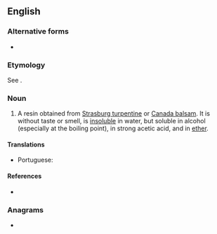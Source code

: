 {{also|abiétin}}
==English==

===Alternative forms===
* {{l|en|abietine}}

===Etymology===
See {{m|en|abietene}}.

===Noun===
{{en-noun}}

# {{lb|en|organic chemistry}} A resin obtained from [[Strasburg turpentine]] or [[Canada balsam]]. It is without taste or smell, is [[insoluble]] in water, but soluble in alcohol (especially at the boiling point), in strong acetic acid, and in [[ether]].

====Translations====
{{trans-top|a resin obtained from Strasburg turpentine or Canada balsam}}
* Portuguese: {{t|pt|abietina|f}}
{{trans-mid}}
{{trans-bottom}}

====References====
* {{R:1913}}

===Anagrams===
* {{anagrams|en|bainite}}
